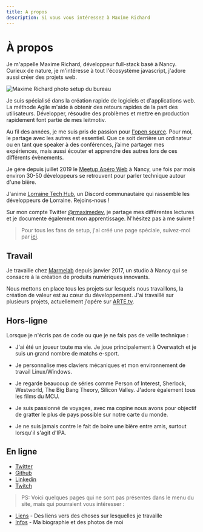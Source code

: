 ```yaml
---
title: A propos
description: Si vous vous intéressez à Maxime Richard
---
```


# À propos

Je m'appelle Maxime Richard, développeur full-stack basé à Nancy. Curieux de nature, je m'intéresse à tout l'écosystème javascript, j'adore aussi créer des projets web.

![Maxime Richard photo setup du bureau](../images/desk.jpg)

Je suis spécialisé dans la création rapide de logiciels et d'applications web. La méthode Agile m'aide à obtenir des retours rapides de la part des utilisateurs. Développer, résoudre des problèmes et mettre en production rapidement font partie de mes leitmotiv.

Au fil des années, je me suis pris de passion pour [l'open source](https://github.com/zyhou/). Pour moi, le partage avec les autres est essentiel. Que ce soit derrière un ordinateur ou en tant que speaker à des conférences, j’aime partager mes expériences, mais aussi écouter et apprendre des autres lors de ces différents évènements.

Je gére depuis juillet 2019 le [Meetup Apéro Web](https://aperowebnancy.netlify.app/) à Nancy, une fois par mois environ 30-50 développeurs se retrouvent pour parler technique autour d'une bière.

J'anime [Lorraine Tech Hub](https://discord.gg/Q8X8Bxq), un Discord communautaire qui rassemble les développeurs de Lorraine. Rejoins-nous !

Sur mon compte Twitter [@rmaximedev](https://twitter.com/rmaximedev), je partage mes différentes lectures et je documente également mon apprentissage. N'hésitez pas à me suivre !

> Pour tous les fans de setup, j'ai créé une page spéciale, suivez-moi par [ici](/setup).

## Travail

Je travaille chez [Marmelab](https://marmelab.com/) depuis janvier 2017, un studio à Nancy qui se consacre à la création de produits numériques innovants.

Nous mettons en place tous les projets sur lesquels nous travaillons, la création de valeur est au cœur du développement. J'ai travaillé sur plusieurs projets, actuellement j'opére sur [ARTE.tv](https://www.arte.tv/).

## Hors-ligne

Lorsque je n'écris pas de code ou que je ne fais pas de veille technique :

-   J'ai été un joueur toute ma vie. Je joue principalement à Overwatch et je suis un grand nombre de matchs e-sport.

-   Je personnalise mes claviers mécaniques et mon environnement de travail Linux/Windows.

-   Je regarde beaucoup de séries comme Person of Interest, Sherlock, Westworld, The Big Bang Theory, Silicon Valley. J'adore également tous les films du MCU.

-   Je suis passionné de voyages, avec ma copine nous avons pour objectif de gratter le plus de pays possible sur notre carte du monde.

-   Je ne suis jamais contre le fait de boire une bière entre amis, surtout lorsqu'il s'agit d'IPA.

## En ligne

-   [Twitter](https://twitter.com/rmaximedev)
-   [Github](https://github.com/zyhou/)
-   [Linkedin](https://www.linkedin.com/in/maximerichard9/)
-   [Twitch](https://www.twitch.tv/zyhou)

> PS: Voici quelques pages qui ne sont pas présentes dans le menu du site, mais qui pourraient vous intéresser :

-   [Liens](/liens) - Des liens vers des choses sur lesquelles je travaille
-   [Infos](/infos) - Ma biographie et des photos de moi
